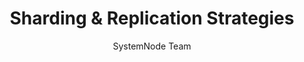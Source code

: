 ---
guideId: DBMS-101
moduleId: DBMS-18
title: Sharding & Replication Strategies
description: Learn database partitioning, replication strategies, and distributed databases.
author: SystemNode Team
---